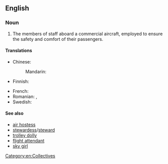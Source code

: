 ==English==
{{wikipedia}}

===Noun===
{{en-noun|s|cabin crew}}

# {{lb|en|aviation}} The members of staff aboard a commercial aircraft, employed to ensure the safety and comfort of their passengers.

====Translations====
{{trans-top|members of staff aboard aircraft}}
* Chinese:
*: Mandarin: {{t-needed|cmn}}
* Finnish: {{t+|fi|matkustamohenkilökunta}}
{{trans-mid}}
* French: {{t|fr|personnel navigant}}
* Romanian: {{t|ro|personal de navigație|n}}, {{t+|ro|personal navigant|n}}
* Swedish: {{t+|sv|kabinpersonal|c}}
{{trans-bottom}}

====See also====
* [[air hostess]]
* [[stewardess]]/[[steward]]
* [[trolley dolly]]
* [[flight attendant]]
* [[sky girl]]

[[Category:en:Collectives]]